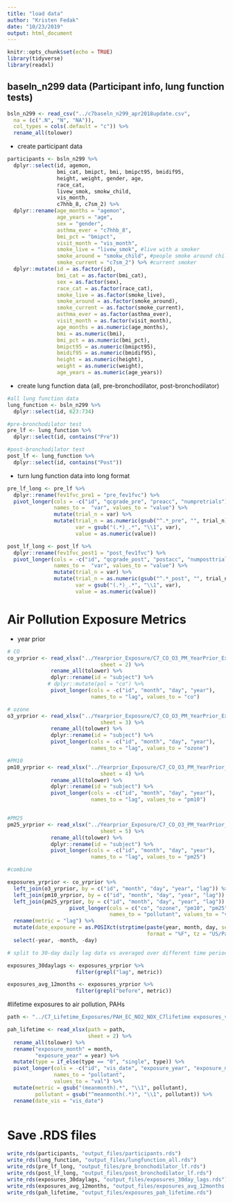 ```yaml
---
title: "load data"
author: "Kristen Fedak"
date: "10/23/2019"
output: html_document
---
```


```r
knitr::opts_chunk$set(echo = TRUE)
library(tidyverse)
library(readxl)
```

## baseln_n299 data (Participant info, lung function tests)

```r
bsln_n299 <- read_csv("../c7baseln_n299_apr2018update.csv",
  na = (c(".N", "N", "NA")),
  col_types = cols(.default = "c")) %>%
  rename_all(tolower)
```

* create participant data

```r
participants <- bsln_n299 %>%
  dplyr::select(id, agemon,
                bmi_cat, bmipct, bmi, bmipct95, bmidif95,
                height, weight, gender, age,
                race_cat,
                livew_smok, smokw_child,
                vis_month,
                c7hhb_8, c7sm_2) %>%
  dplyr::rename(age_months = "agemon",
                age_years = "age",
                sex = "gender",
                asthma_ever = "c7hhb_8",
                bmi_pct = "bmipct",
                visit_month = "vis_month",
                smoke_live = "livew_smok", #live with a smoker
                smoke_around = "smokw_child", #people smoke around child in home or car
                smoke_current = "c7sm_2") %>% #current smoker 
  dplyr::mutate(id = as.factor(id),
                bmi_cat = as.factor(bmi_cat),
                sex = as.factor(sex),
                race_cat = as.factor(race_cat),
                smoke_live = as.factor(smoke_live),
                smoke_around = as.factor(smoke_around),
                smoke_current = as.factor(smoke_current),
                asthma_ever = as.factor(asthma_ever),
                visit_month = as.factor(visit_month), 
                age_months = as.numeric(age_months),
                bmi = as.numeric(bmi),
                bmi_pct = as.numeric(bmi_pct),
                bmipct95 = as.numeric(bmipct95),
                bmidif95 = as.numeric(bmidif95),
                height = as.numeric(height),
                weight = as.numeric(weight),
                age_years = as.numeric(age_years))
```

* create lung function data (all, pre-bronchodilator, post-bronchodilator)

```r
#all lung function data
lung_function <- bsln_n299 %>%
  dplyr::select(id, 623:734)

#pre-bronchodilator test
pre_lf <- lung_function %>%
  dplyr::select(id, contains("Pre"))

#post-bronchodilator test
post_lf <- lung_function %>%
  dplyr::select(id, contains("Post"))
```

* turn lung function data into long format

```r
pre_lf_long <- pre_lf %>%
  dplyr::rename(fev1fvc_pre1 = "pre_fev1fvc") %>%
  pivot_longer(cols = -c("id", "qcgrade_pre", "preacc", "numpretrials"),
               names_to =  "var", values_to = "value") %>%
               mutate(trial_n = var) %>%
               mutate(trial_n = as.numeric(gsub("^.*_pre", "", trial_n)),
                      var = gsub("(.*)_.*", "\\1", var),
                      value = as.numeric(value))

post_lf_long <- post_lf %>%
  dplyr::rename(fev1fvc_post1 = "post_fev1fvc") %>%
  pivot_longer(cols = -c("id", "qcgrade_post", "postacc", "numposttrials"),
               names_to =  "var", values_to = "value") %>%
               mutate(trial_n = var) %>%
               mutate(trial_n = as.numeric(gsub("^.*_post", "", trial_n)),
                      var = gsub("(.*)_.*", "\\1", var),
                      value = as.numeric(value))
```

# Air Pollution Exposure Metrics

* year prior

```r
# CO
co_yrprior <- read_xlsx("../Yearprior_Exposure/C7_CO_O3_PM_YearPrior_Exposures_2014-2017_17Apr2018_forReleasev2.xlsx",
                              sheet = 2) %>%
              rename_all(tolower) %>%
              dplyr::rename(id = "subject") %>%
             # dplyr::mutate(pol = "co") %>%
              pivot_longer(cols = -c("id", "month", "day", "year"),
                           names_to = "lag", values_to = "co")

# ozone
o3_yrprior <- read_xlsx("../Yearprior_Exposure/C7_CO_O3_PM_YearPrior_Exposures_2014-2017_17Apr2018_forReleasev2.xlsx",
                              sheet = 3) %>%
              rename_all(tolower) %>%
              dplyr::rename(id = "subject") %>%
              pivot_longer(cols = -c("id", "month", "day", "year"),
                           names_to = "lag", values_to = "ozone")

#PM10
pm10_yrprior <- read_xlsx("../Yearprior_Exposure/C7_CO_O3_PM_YearPrior_Exposures_2014-2017_17Apr2018_forReleasev2.xlsx",
                              sheet = 4) %>%
              rename_all(tolower) %>%
              dplyr::rename(id = "subject") %>%
              pivot_longer(cols = -c("id", "month", "day", "year"),
                           names_to = "lag", values_to = "pm10")


#PM25
pm25_yrprior <- read_xlsx("../Yearprior_Exposure/C7_CO_O3_PM_YearPrior_Exposures_2014-2017_17Apr2018_forReleasev2.xlsx",
                              sheet = 5) %>%
              rename_all(tolower) %>%
              dplyr::rename(id = "subject") %>%
              pivot_longer(cols = -c("id", "month", "day", "year"),
                           names_to = "lag", values_to = "pm25")

#combine

exposures_yrprior <- co_yrprior %>%
  left_join(o3_yrprior, by = c("id", "month", "day", "year", "lag")) %>%
  left_join(pm10_yrprior, by = c("id", "month", "day", "year", "lag")) %>%
  left_join(pm25_yrprior, by = c("id", "month", "day", "year", "lag")) %>%
                    pivot_longer(cols = c("co", "ozone", "pm10", "pm25"), 
                                 names_to = "pollutant", values_to = "val") %>%
  rename(metric = "lag") %>%
  mutate(date_exposure = as.POSIXct(strptime(paste(year, month, day, sep = "-"),
                                             format = "%F", tz = "US/Pacific"))) %>%
  select(-year, -month, -day)

# split to 30-day daily lag data vs averaged over different time periods data

exposures_30daylags <- exposures_yrprior %>%
                      filter(grepl("lag", metric))

exposures_avg_12months <- exposures_yrprior %>%
                      filter(grepl("before", metric))
```

#lifetime exposures to air pollution, PAHs

```r
path <- "../C7_Lifetime_Exposures/PAH_EC_NO2_NOX_C7lifetime exposures_v1_noid.xlsx"

pah_lifetime <- read_xlsx(path = path,
                          sheet = 2) %>%
  rename_all(tolower) %>%
  rename("exposure_month" = month,
         "exposure_year" = year) %>%
  mutate(type = if_else(type == "0", "single", type)) %>%
  pivot_longer(cols = -c("id", "vis_date", "exposure_year", "exposure_month", "type"),
               names_to = "pollutant",
               values_to = "val") %>%
  mutate(metric = gsub("(meanmonth).*", "\\1", pollutant),
         pollutant = gsub("^meanmonth(.*)", "\\1", pollutant)) %>%
  rename(date_vis = "vis_date")
  
```



# Save .RDS files

```r
write_rds(participants, "output_files/participants.rds")
write_rds(lung_function, "output_files/lungfunction_all.rds")
write_rds(pre_lf_long, "output_files/pre_bronchodilator_lf.rds")
write_rds(post_lf_long, "output_files/post_bronchodilator_lf.rds")
write_rds(exposures_30daylags, "output_files/exposures_30day_lags.rds")
write_rds(exposures_avg_12months, "output_files/exposures_avg_12months.rds")
write_rds(pah_lifetime, "output_files/exposures_pah_lifetime.rds")

```



